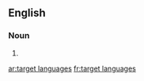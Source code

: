 
==English==

===Noun===
{{head|en}}

# {{plural of|target language}}

[[ar:target languages]]
[[fr:target languages]]